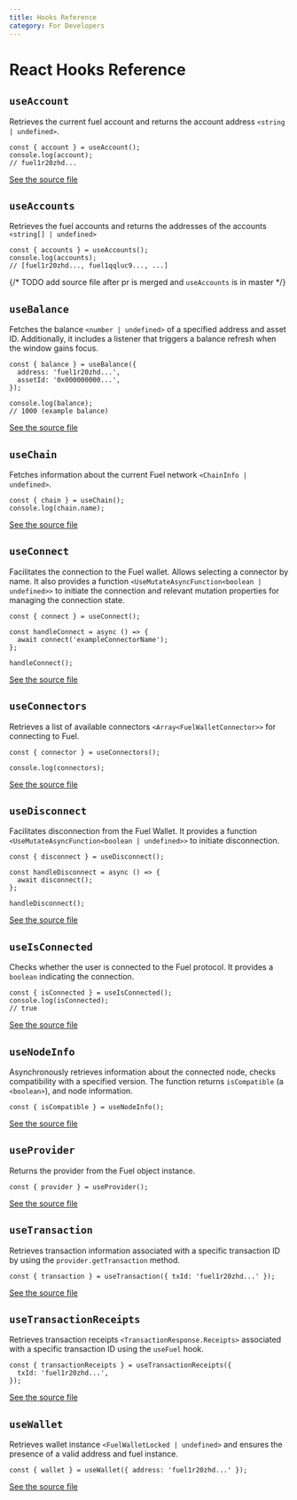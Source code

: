 ```yaml
---
title: Hooks Reference
category: For Developers
---
```


# React Hooks Reference

## `useAccount`

Retrieves the current fuel account and returns the account address `<string | undefined>`.

```tsx
const { account } = useAccount();
console.log(account);
// fuel1r20zhd...
```

[See the source file](https://github.com/FuelLabs/fuels-wallet/blob/master/packages/react/src/hooks/useAccount.tsx)

## `useAccounts`

Retrieves the fuel accounts and returns the addresses of the accounts `<string[] | undefined>`

```tsx
const { accounts } = useAccounts();
console.log(accounts);
// [fuel1r20zhd..., fuel1qqluc9..., ...]
```

{/* TODO add source file after pr is merged and `useAccounts` is in master */}

## `useBalance`

Fetches the balance `<number | undefined>` of a specified address and asset ID. Additionally, it includes a listener that triggers a balance refresh when the window gains focus.

```tsx
const { balance } = useBalance({
  address: 'fuel1r20zhd...',
  assetId: '0x000000000...',
});

console.log(balance);
// 1000 (example balance)
```

[See the source file](https://github.com/FuelLabs/fuels-wallet/blob/master/packages/react/src/hooks/useBalance.tsx)

## `useChain`

Fetches information about the current Fuel network `<ChainInfo | undefined>`.

```tsx
const { chain } = useChain();
console.log(chain.name);
```

[See the source file](https://github.com/FuelLabs/fuels-wallet/blob/master/packages/react/src/hooks/useChain.tsx)

## `useConnect`

Facilitates the connection to the Fuel wallet. Allows selecting a connector by name. It also provides a function `<UseMutateAsyncFunction<boolean | undefined>>` to initiate the connection and relevant mutation properties for managing the connection state.

```tsx
const { connect } = useConnect();

const handleConnect = async () => {
  await connect('exampleConnectorName');
};

handleConnect();
```

[See the source file](https://github.com/FuelLabs/fuels-wallet/blob/master/packages/react/src/hooks/useConnect.tsx)

## `useConnectors`

Retrieves a list of available connectors `<Array<FuelWalletConnector>>` for connecting to Fuel.

```tsx
const { connector } = useConnectors();

console.log(connectors);
```

[See the source file](https://github.com/FuelLabs/fuels-wallet/blob/master/packages/react/src/hooks/useConnectors.tsx)

## `useDisconnect`

Facilitates disconnection from the Fuel Wallet. It provides a function `<UseMutateAsyncFunction<boolean | undefined>>` to initiate disconnection.

```tsx
const { disconnect } = useDisconnect();

const handleDisconnect = async () => {
  await disconnect();
};

handleDisconnect();
```

[See the source file](https://github.com/FuelLabs/fuels-wallet/blob/master/packages/react/src/hooks/useDisconnect.tsx)

## `useIsConnected`

Checks whether the user is connected to the Fuel protocol. It provides a `boolean` indicating the connection.

```tsx
const { isConnected } = useIsConnected();
console.log(isConnected);
// true
```

[See the source file](https://github.com/FuelLabs/fuels-wallet/blob/master/packages/react/src/hooks/useIsConnected.tsx)

## `useNodeInfo`

Asynchronously retrieves information about the connected node, checks compatibility with a specified version. The function returns `isCompatible` (a `<boolean>`), and node information.

```tsx
const { isCompatible } = useNodeInfo();
```

[See the source file](https://github.com/FuelLabs/fuels-wallet/blob/master/packages/react/src/hooks/useNodeInfo.tsx)

## `useProvider`

Returns the provider from the Fuel object instance.

```tsx
const { provider } = useProvider();
```

[See the source file](https://github.com/FuelLabs/fuels-wallet/blob/master/packages/react/src/hooks/useProvider.tsx)

## `useTransaction`

Retrieves transaction information associated with a specific transaction ID by using the `provider.getTransaction` method.

```tsx
const { transaction } = useTransaction({ txId: 'fuel1r20zhd...' });
```

[See the source file](https://github.com/FuelLabs/fuels-wallet/blob/master/packages/react/src/hooks/useTransaction.tsx)

## `useTransactionReceipts`

Retrieves transaction receipts `<TransactionResponse.Receipts>` associated with a specific transaction ID using the `useFuel` hook.

```tsx
const { transactionReceipts } = useTransactionReceipts({
  txId: 'fuel1r20zhd...',
});
```

[See the source file](https://github.com/FuelLabs/fuels-wallet/blob/master/packages/react/src/hooks/useTransactionReceipts.tsx)

## `useWallet`

Retrieves wallet instance `<FuelWalletLocked | undefined>` and ensures the presence of a valid address and fuel instance.

```tsx
const { wallet } = useWallet({ address: 'fuel1r20zhd...' });
```

[See the source file](https://github.com/FuelLabs/fuels-wallet/blob/master/packages/react/src/hooks/useWallet.tsx)
